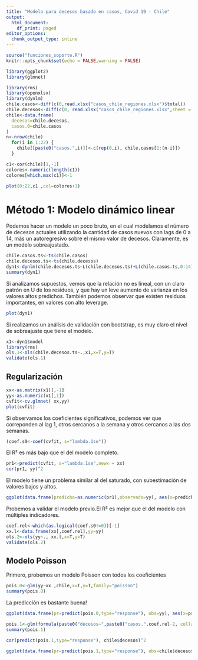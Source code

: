 ```yaml
---
title: "Modelo para decesos basado en casos, Covid 19 - Chile"
output:
  html_document:
    df_print: paged
editor_options:
  chunk_output_type: inline
---
```


```r
source("funciones_soporte.R")
knitr::opts_chunk$set(echo = FALSE,warning = FALSE)

library(ggplot2)
library(glmnet)

library(rms)
library(openxlsx)
library(dynlm)
chile.casos<-diff(c(0,read.xlsx("casos_chile_regiones.xlsx")$total))
chile.decesos<-diff(c(0, read.xlsx("casos_chile_regiones.xlsx",sheet = 2)$total))
chile<-data.frame(
  decesos=chile.decesos,
  casos.0=chile.casos
)
n<-nrow(chile)
  for(i in 1:22) {
    chile[[paste0("casos.",i)]]<-c(rep(0,i), chile.casos[1:(n-i)])
  }
```

```r
c1<-cor(chile)[1,-1]
colores<-numeric(length(c1))
colores[which.max(c1)]<-1

plot(0:22,c1 ,col=colores+1)
```

# Método 1: Modelo dinámico linear

Podemos hacer un modelo un poco bruto, en el cual modelamos el número de decesos actuales utilizando la cantidad de casos nuevos con lags de 0 a 14, más un autoregresivo sobre el mismo valor de decesos. Claramente, es un modelo sobreajustado.
```r
chile.casos.ts<-ts(chile.casos)
chile.decesos.ts<-ts(chile.decesos)
dyn1<-dynlm(chile.decesos.ts~L(chile.decesos.ts)+L(chile.casos.ts,0:14),chile)
summary(dyn1)
```

Si analizamos supuestos, vemos que la relación no es lineal, con un claro patrón en U de los residuos, y que hay un leve aumento de varianza en los valores altos predichos. También podemos observar que existen residuos importantes, en valores con alto leverage.
```r
plot(dyn1)
```

Si realizamos un análisis de validación con bootstrap, es muy claro el nivel de sobreajuste que tiene el modelo.
```r
x1<-dyn1$model
library(rms)
ols.1<-ols(chile.decesos.ts~.,x1,x=T,y=T)
validate(ols.1)
```


## Regularización

```r
xx<-as.matrix(x1)[,-1]
yy<-as.numeric(x1[,1])
cvfit<-cv.glmnet( xx,yy)
plot(cvfit)
```
Si observamos los coeficientes significativos, podemos ver que correponden al lag 1, otros cercanos a la semana y otros cercanos a las dos semanas.
```r
(coef.s0<-coef(cvfit, s="lambda.1se"))
```

El R²  es más bajo que el del modelo completo.
```r
pr1<-predict(cvfit, s="lambda.1se",newx = xx)
cor(pr1, yy)^2
```


El modelo tiene un problema similar al del saturado, con subestimación de valores bajos y altos.


```r
ggplot(data.frame(predicho=as.numeric(pr1),observado=yy), aes(x=predicho, y=observado))+geom_point()+geom_abline()+geom_smooth()+xlim(0,12)
```

Probemos a validar el modelo previo.El R² es mejor que el del modelo con múltiples  indicadores.


```r
coef.rel<-which(as.logical(coef.s0!=0))[-1]
xx.l<-data.frame(xx[,coef.rel],yy=yy)
ols.2<-ols(yy~., xx.l,x=T,y=T)
validate(ols.2)
```

## Modelo Poisson

Primero, probemos un modelo Poisson con todos los coeficientes
```r

pois.0<-glm(yy~xx ,chile,x=T,y=T,family="poisson")
summary(pois.0)
```
La predicción es bastante buena!

```r
ggplot(data.frame(pr=predict(pois.0,type="response"), obs=yy), aes(x=pr,y=obs))+geom_point()+geom_smooth()+geom_abline()

```

```r

pois.1<-glm(formula(paste0("decesos~",paste0("casos.",coef.rel-2, collapse=" + "))) ,chile,x=T,y=T,family="poisson")
summary(pois.1)
```
```r
cor(predict(pois.1,type="response"), chile$decesos)^2
```

  
```r
ggplot(data.frame(pr=predict(pois.1,type="response"), obs=chile$decesos), aes(x=pr,y=obs))+geom_point()+geom_smooth()+geom_abline()

```




